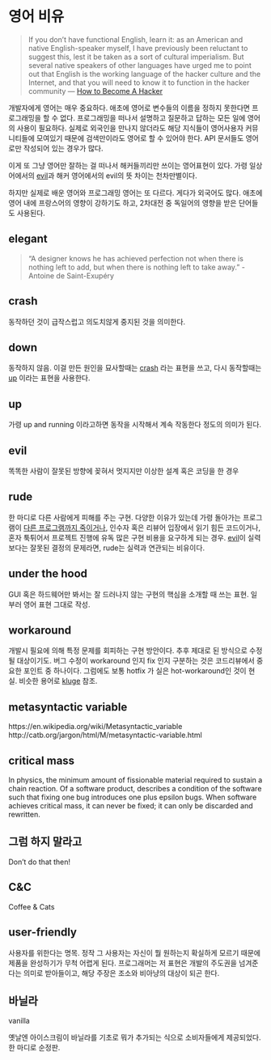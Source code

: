 # 영어 비유 {#english-tropes}

> If you don't have functional English, learn it: as an American and native English-speaker myself, I have previously been reluctant to suggest this, lest it be taken as a sort of cultural imperialism. But several native speakers of other languages have urged me to point out that English is the working language of the hacker culture and the Internet, and that you will need to know it to function in the hacker community --- [How to Become A Hacker](http://www.catb.org/esr/faqs/hacker-howto.html#skills4)

개발자에게 영어는 매우 중요하다. 애초에 영어로 변수들의 이름을 정하지 못한다면 프로그래밍을 할 수 없다. 프로그래밍을 떠나서 설명하고 질문하고 답하는 모든 일에 영어의 사용이 필요하다. 실제로 외국인을 만나지 않더라도 해당 지식들이 영어사용자 커뮤니티들에 모여있기 때문에 검색만이라도 영어로 할 수 있어야 한다. API 문서들도 영어로만 작성되어 있는 경우가 많다.

이게 또 그냥 영어만 잘하는 걸 떠나서 해커들끼리만 쓰이는 영어표현이 있다. 가령 일상어에서의 [evil](#evil)과 해커 영어에서의 evil의 뜻 차이는 천차만별이다.

하지만 실제로 배운 영어와 프로그래밍 영어는 또 다르다.
게다가 외국어도 많다. 애초에 영어 내에 프랑스어의 영향이 강하기도 하고, 2차대전 중 독일어의 영향을 받은 단어들도 사용된다.

## elegant
> “A designer knows he has achieved perfection not when there is nothing left to add, but when there is nothing left to take away.” -Antoine de Saint-Exupéry

## crash {#crash}
동작하던 것이 급작스럽고 의도치않게 중지된 것을 의미한다.

## down {#down}
동작하지 않음.  이걸 만든 원인을 묘사할때는 [crash](#crash) 라는 표현을 쓰고,  다시 동작할때는 [up](#up) 이라는 표현을 사용한다.

## up {#up}
가령 up and running 이라고하면 동작을 시작해서 계속 작동한다 정도의 의미가 된다.

## evil {#evil}
똑똑한 사람이 잘못된 방향에 꽂혀서 멋지지만 이상한 설계 혹은 코딩을 한 경우

## rude {#rude}
한 마디로 다른 사람에게 피해를 주는 구현. 다양한 이유가 있는데 가령 돌아가는 프로그램이 [다른 프로그램까지 죽이거나](#BSOD), 인수자 혹은 리뷰어 입장에서 읽기 힘든 코드이거나, 혼자 툭튀어서 프로젝트 진행에 유독 많은 구현 비용을 요구하게 되는 경우. [evil](#evil)이 실력보다는 잘못된 결정의 문제라면, rude는 실력과 연관되는 비유이다.

## under the hood {#under-the-hood}
GUI 혹은 하드웨어만 봐서는 잘 드러나지 않는 구현의 핵심을 소개할 때 쓰는 표현.
일부러 영어 표현 그대로 작성.

## workaround {#workaround}
개발시 필요에 의해 특정 문제를 회피하는 구현 방안이다. 추후 제대로 된 방식으로 수정될 대상이기도. 버그 수정이 workaround 인지 fix 인지 구분하는 것은 코드리뷰에서 중요한 포인트 중 하나이다. 그럼에도 보통 hotfix 가 실은 hot-workaround인 것이 현실. 비슷한 용어로 [kluge](#kluge) 참조.

## metasyntactic variable {#metasyntactic-variable}
https://en.wikipedia.org/wiki/Metasyntactic_variable
http://catb.org/jargon/html/M/metasyntactic-variable.html

## critical mass {#critical-mass}
In physics, the minimum amount of fissionable material required to sustain a chain reaction. Of a software product, describes a condition of the software such that fixing one bug introduces one plus epsilon bugs. When software achieves critical mass, it can never be fixed; it can only be discarded and rewritten.


## 그럼 하지 말라고 {#Don-t-do-that-then}
Don't do that then!


## C&C {#C-ampersand-C}
Coffee & Cats

## user-friendly {#user-friendly}
사용자를 위한다는 명목. 정작 그 사용자는 자신이 뭘 원하는지 확실하게 모르기 때문에 제품을 완성하기가 무척 어렵게 된다. 프로그래머는 저 표현은 개발의 주도권을 넘겨준다는 의미로 받아들이고, 해당 주장은 조소와 비아냥의 대상이 되곤 한다.

## 바닐라 {#vanila}
vanilla

옛날엔 아이스크림이 바닐라를 기초로 뭐가 추가되는 식으로 소비자들에게 제공되었다. 한 마디로 순정판.
